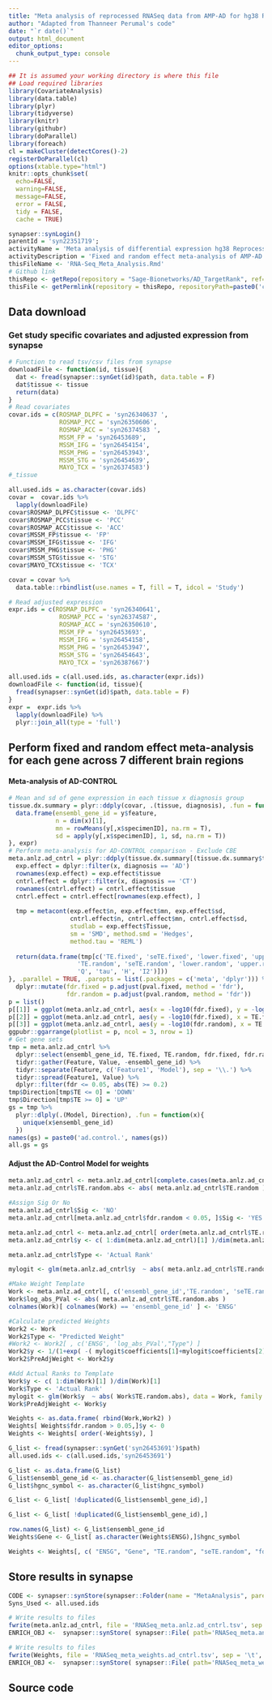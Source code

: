 ```yaml
---
title: "Meta analysis of reprocessed RNASeq data from AMP-AD for hg38 Reprocessed Data (all 7 brain regions)"
author: "Adapted from Thanneer Perumal's code"
date: "`r date()`"
output: html_document
editor_options: 
  chunk_output_type: console
---
```


```r
## It is assumed your working directory is where this file
## Load required libraries
library(CovariateAnalysis)
library(data.table)
library(plyr)
library(tidyverse)
library(knitr)
library(githubr)
library(doParallel)
library(foreach)
cl = makeCluster(detectCores()-2)
registerDoParallel(cl)
options(xtable.type="html")
knitr::opts_chunk$set(
  echo=FALSE,
  warning=FALSE,
  message=FALSE,
  error = FALSE,
  tidy = FALSE,
  cache = TRUE)
```

```r
synapser::synLogin()
parentId = 'syn22351719';
activityName = 'Meta analysis of differential expression hg38 Reprocessed RNASeq';
activityDescription = 'Fixed and random effect meta-analysis of AMP-AD data hg38 Reprocessed Data (6 brain regions - No CBE)';
thisFileName <- 'RNA-Seq_Meta_Analysis.Rmd'
# Github link
thisRepo <- getRepo(repository = "Sage-Bionetworks/AD_TargetRank", ref="branch", refName='master')
thisFile <- getPermlink(repository = thisRepo, repositoryPath=paste0('code/',thisFileName))
```

## Data download
### Get study specific covariates and adjusted expression from synapse

```r
# Function to read tsv/csv files from synapse
downloadFile <- function(id, tissue){ 
  dat <- fread(synapser::synGet(id)$path, data.table = F)
  dat$tissue <- tissue
  return(data)
}
# Read covariates
covar.ids = c(ROSMAP_DLPFC = 'syn26340637 ', 
              ROSMAP_PCC = 'syn26350606',
              ROSMAP_ACC = 'syn26374583 ',
              MSSM_FP = 'syn26453689', 
              MSSM_IFG = 'syn26454154', 
              MSSM_PHG = 'syn26453943', 
              MSSM_STG = 'syn26454639', 
              MAYO_TCX = 'syn26374583')
#_tissue

all.used.ids = as.character(covar.ids)
covar =  covar.ids %>%
  lapply(downloadFile)
covar$ROSMAP_DLPFC$tissue <- 'DLPFC'
covar$ROSMAP_PCC$tissue <- 'PCC'
covar$ROSMAP_ACC$tissue <- 'ACC'
covar$MSSM_FP$tissue <- 'FP'
covar$MSSM_IFG$tissue <- 'IFG'
covar$MSSM_PHG$tissue <- 'PHG'
covar$MSSM_STG$tissue <- 'STG'
covar$MAYO_TCX$tissue <- 'TCX'

covar = covar %>%
  data.table::rbindlist(use.names = T, fill = T, idcol = 'Study')

# Read adjusted expression
expr.ids = c(ROSMAP_DLPFC = 'syn26340641', 
              ROSMAP_PCC = 'syn26374587',
              ROSMAP_ACC = 'syn26350610',
              MSSM_FP = 'syn26453693', 
              MSSM_IFG = 'syn26454158', 
              MSSM_PHG = 'syn26453947', 
              MSSM_STG = 'syn26454643', 
              MAYO_TCX = 'syn26387667')

all.used.ids = c(all.used.ids, as.character(expr.ids))
downloadFile <- function(id, tissue){ 
  fread(synapser::synGet(id)$path, data.table = F)
}
expr =  expr.ids %>%
  lapply(downloadFile) %>%
  plyr::join_all(type = 'full')
```

## Perform fixed and random effect meta-analysis for each gene across 7 different brain regions
#### Meta-analysis of AD-CONTROL
```r
# Mean and sd of gene expression in each tissue x diagnosis group
tissue.dx.summary = plyr::ddply(covar, .(tissue, diagnosis), .fun = function(x, y){
  data.frame(ensembl_gene_id = y$feature,
             n = dim(x)[1],
             mn = rowMeans(y[,x$specimenID], na.rm = T),
             sd = apply(y[,x$specimenID], 1, sd, na.rm = T))
}, expr)
# Perform meta-analysis for AD-CONTROL comparison - Exclude CBE
meta.anlz.ad_cntrl = plyr::ddply(tissue.dx.summary[(tissue.dx.summary$tissue%in%'CBE')==F,], .(ensembl_gene_id), .fun = function(x){
  exp.effect = dplyr::filter(x, diagnosis == 'AD')
  rownames(exp.effect) = exp.effect$tissue
  cntrl.effect = dplyr::filter(x, diagnosis == 'CT')
  rownames(cntrl.effect) = cntrl.effect$tissue
  cntrl.effect = cntrl.effect[rownames(exp.effect), ]
  
  tmp = metacont(exp.effect$n, exp.effect$mn, exp.effect$sd, 
                 cntrl.effect$n, cntrl.effect$mn, cntrl.effect$sd,
                 studlab = exp.effect$Tissue,
                 sm = 'SMD', method.smd = 'Hedges',
                 method.tau = 'REML')
  
  return(data.frame(tmp[c('TE.fixed', 'seTE.fixed', 'lower.fixed', 'upper.fixed', 'zval.fixed', 'pval.fixed',
                   'TE.random', 'seTE.random', 'lower.random', 'upper.random', 'zval.random', 'pval.random',
                   'Q', 'tau', 'H', 'I2')]))
}, .parallel = TRUE, .paropts = list(.packages = c('meta', 'dplyr'))) %>%
  dplyr::mutate(fdr.fixed = p.adjust(pval.fixed, method = 'fdr'),
                fdr.random = p.adjust(pval.random, method = 'fdr'))
p = list()
p[[1]] = ggplot(meta.anlz.ad_cntrl, aes(x = -log10(fdr.fixed), y = -log10(fdr.random)))+geom_point()
p[[2]] = ggplot(meta.anlz.ad_cntrl, aes(y = -log10(fdr.fixed), x = TE.fixed))+geom_point()+geom_hline(yintercept = -log10(0.05), color = 'red')
p[[3]] = ggplot(meta.anlz.ad_cntrl, aes(y = -log10(fdr.random), x = TE.random))+geom_point()+geom_hline(yintercept = -log10(0.05), color = 'red')
ggpubr::ggarrange(plotlist = p, ncol = 3, nrow = 1)
# Get gene sets
tmp = meta.anlz.ad_cntrl %>%
  dplyr::select(ensembl_gene_id, TE.fixed, TE.random, fdr.fixed, fdr.random) %>%
  tidyr::gather(Feature, Value, -ensembl_gene_id) %>%
  tidyr::separate(Feature, c('Feature1', 'Model'), sep = '\\.') %>%
  tidyr::spread(Feature1, Value) %>%
  dplyr::filter(fdr <= 0.05, abs(TE) >= 0.2)
tmp$Direction[tmp$TE <= 0] = 'DOWN'
tmp$Direction[tmp$TE >= 0] = 'UP'
gs = tmp %>%
  plyr::dlply(.(Model, Direction), .fun = function(x){
    unique(x$ensembl_gene_id)
  })
names(gs) = paste0('ad.control.', names(gs))
all.gs = gs
```

#### Adjust the AD-Control Model for weights
```r
meta.anlz.ad_cntrl <- meta.anlz.ad_cntrl[complete.cases(meta.anlz.ad_cntrl),]
meta.anlz.ad_cntrl$TE.random.abs <- abs( meta.anlz.ad_cntrl$TE.random )

#Assign Sig Or No
meta.anlz.ad_cntrl$Sig <- 'NO'
meta.anlz.ad_cntrl[meta.anlz.ad_cntrl$fdr.random < 0.05, ]$Sig <- 'YES'

meta.anlz.ad_cntrl <- meta.anlz.ad_cntrl[ order(meta.anlz.ad_cntrl$TE.random.abs), ]
meta.anlz.ad_cntrl$y <- c( 1:dim(meta.anlz.ad_cntrl)[1] )/dim(meta.anlz.ad_cntrl)[1]

meta.anlz.ad_cntrl$Type <- 'Actual Rank'

mylogit <- glm(meta.anlz.ad_cntrl$y  ~ abs( meta.anlz.ad_cntrl$TE.random.abs), data = meta.anlz.ad_cntrl, family = "binomial")

#Make Weight Template
Work <- meta.anlz.ad_cntrl[, c('ensembl_gene_id','TE.random', 'seTE.random','fdr.random','TE.random.abs')]
Work$log_abs_PVal <- abs( meta.anlz.ad_cntrl$TE.random.abs )
colnames(Work)[ colnames(Work) == 'ensembl_gene_id' ] <- 'ENSG'

#Calculate predicted Weights
Work2 <- Work  
Work2$Type <- "Predicted Weight"
#Work2 <- Work2[ , c('ENSG', 'log_abs_PVal',"Type") ]
Work2$y <- 1/(1+exp( -( mylogit$coefficients[1]+mylogit$coefficients[2]* abs( meta.anlz.ad_cntrl$TE.random.abs ) ) ))
Work2$PreAdjWeight <- Work2$y

#Add Actual Ranks to Template
Work$y <- c( 1:dim(Work)[1] )/dim(Work)[1]
Work$Type <- 'Actual Rank'
mylogit <- glm(Work$y  ~ abs( Work$TE.random.abs), data = Work, family = "binomial")
Work$PreAdjWeight <- Work$y

Weights <- as.data.frame( rbind(Work,Work2) )
Weights[ Weights$fdr.random > 0.05,]$y <- 0
Weights <- Weights[ order(-Weights$y), ]

G_list <- fread(synapser::synGet('syn26453691')$path)
all.used.ids <- c(all.used.ids,'syn26453691')

G_list <- as.data.frame(G_list)
G_list$ensembl_gene_id <- as.character(G_list$ensembl_gene_id)
G_list$hgnc_symbol <- as.character(G_list$hgnc_symbol)

G_list <- G_list[ !duplicated(G_list$ensembl_gene_id),]

G_list <- G_list[ !duplicated(G_list$ensembl_gene_id),]

row.names(G_list) <- G_list$ensembl_gene_id
Weights$Gene <- G_list[ as.character(Weights$ENSG),]$hgnc_symbol

Weights <- Weights[, c( "ENSG", "Gene", "TE.random", "seTE.random", "fdr.random", 'TE.random.abs', "log_abs_PVal", "Type", "PreAdjWeight", "y" )]
```

## Store results in synapse
```r
CODE <- synapser::synStore(synapser::Folder(name = "MetaAnalysis", parentId = parentId))
Syns_Used <- all.used.ids

# Write results to files
fwrite(meta.anlz.ad_cntrl, file = 'RNASeq_meta.anlz.ad_cntrl.tsv', sep = '\t', row.names = F, quote = F)
ENRICH_OBJ <-  synapser::synStore( synapser::File( path='RNASeq_meta.anlz.ad_cntrl.tsv', name = 'RNASeq AD-Control meta-analysis across 6 brain regions (No CBE) hg38 Reprocessed Data', parentId=CODE$properties$id ), used = Syns_Used, activityName = activityName, executed = thisFile, activityDescription = activityDescription)

# Write results to files
fwrite(Weights, file = 'RNASeq_meta_weights.ad_cntrl.tsv', sep = '\t', row.names = F, quote = F)
ENRICH_OBJ <-  synapser::synStore( synapser::File( path='RNASeq_meta_weights.ad_cntrl.tsv', name = 'RNASeq AD-Control meta-analysis Weights', parentId=CODE$properties$id ), used = Syns_Used, activityName = activityName, executed = thisFile, activityDescription = activityDescription)
```

## Source code
